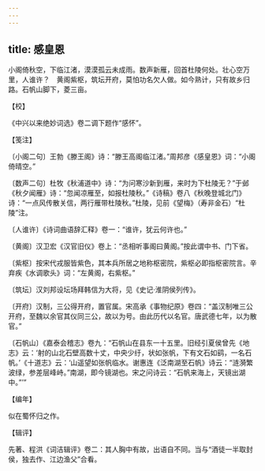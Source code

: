 ```yaml
---
---
---
```

title: 感皇恩
---







小阁倚秋空，下临江渚，漠漠孤云未成雨。数声新雁，回首杜陵何处。壮心空万里，人谁许？　黄阁紫枢，筑坛开府，莫怕功名欠人做。如今熟计，只有故乡归路。石帆山脚下，菱三亩。

【校】

《中兴以来绝妙词选》卷二调下题作“感怀”。

【笺注】

〔小阁二句〕王勃《滕王阁》诗：“滕王高阁临江渚。”周邦彦《感皇恩》词：“小阁倚晴空。”

〔数声二句〕杜牧《秋浦道中》诗：“为问寒沙新到雁，来时为下杜陵无？”于邺《秋夕闻雁》诗：“忽闻凉雁至，如报杜陵秋。”《诗稿》卷八《秋晚登城北门》诗：“一点风传散关信，两行雁带杜陵秋。”杜陵，见前《望梅》（寿非金石）“杜陵”注。

〔人谁许〕《诗词曲语辞汇释》卷一：“谁许，犹云何许也。”

〔黄阁〕汉卫宏《汉官旧仪》卷上：“丞相听事阁曰黄阁。”按此谓中书、门下省。

〔紫枢〕按宋代戎服皆紫色，其本兵所居之地称枢密院，紫枢必即指枢密院言。辛弃疾《水调歌头》词：“左黄阁，右紫枢。”

〔筑坛〕汉刘邦设坛场拜韩信为大将，见《史记·淮阴侯列传》。

〔开府〕汉制，三公得开府，置官属。宋高承《事物纪原》卷四：“盖汉制唯三公开府，至魏以余官其仪同三公，故以为号。由此历代以名官。唐武德七年，以为散官。”

〔石帆山〕《嘉泰会稽志》卷九：“石帆山在县东一十五里。旧经引夏侯曾先《地志》云：‘射的山北石壁高数十丈，中央少纡，状如张帆，下有文石如鹞，一名石帆。’《十道志》云：‘山遥望如张帆临水。谢惠连《泛南湖至石帆》诗云：“涟漪繁波绿，参差层峰峙。”南湖，即今镜湖也。宋之问诗云：“石帆来海上，天镜出湖中。”’”

【编年】

似在蜀怀归之作。

【辑评】

先著、程洪《词洁辑评》卷二：其人胸中有故，出语自不同。当与“酒徒一半取封侯，独去作、江边渔父”合看。
